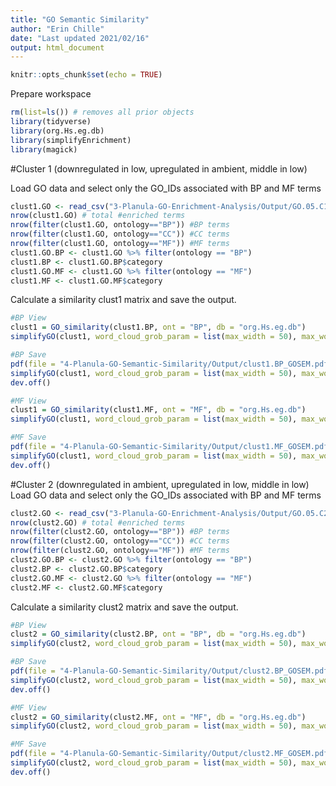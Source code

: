 ```yaml
---
title: "GO Semantic Similarity"
author: "Erin Chille"
date: "Last updated 2021/02/16"
output: html_document
---
```


```r
knitr::opts_chunk$set(echo = TRUE)
```

Prepare workspace
```r
rm(list=ls()) # removes all prior objects
library(tidyverse)
library(org.Hs.eg.db)
library(simplifyEnrichment)
library(magick)
```

#Cluster 1 (downregulated in low, upregulated in ambient, middle in low)

Load GO data and select only the GO_IDs associated with BP and MF terms
```r
clust1.GO <- read_csv("3-Planula-GO-Enrichment-Analysis/Output/GO.05.C1.csv", col_names = TRUE)
nrow(clust1.GO) # total #enriched terms
nrow(filter(clust1.GO, ontology=="BP")) #BP terms
nrow(filter(clust1.GO, ontology=="CC")) #CC terms
nrow(filter(clust1.GO, ontology=="MF")) #MF terms
clust1.GO.BP <- clust1.GO %>% filter(ontology == "BP")
clust1.BP <- clust1.GO.BP$category
clust1.GO.MF <- clust1.GO %>% filter(ontology == "MF")
clust1.MF <- clust1.GO.MF$category
```

Calculate a similarity clust1 matrix and save the output.
```r
#BP View
clust1 = GO_similarity(clust1.BP, ont = "BP", db = "org.Hs.eg.db")
simplifyGO(clust1, word_cloud_grob_param = list(max_width = 50), max_words=20)

#BP Save
pdf(file = "4-Planula-GO-Semantic-Similarity/Output/clust1.BP_GOSEM.pdf", width = 7, height = 5)
simplifyGO(clust1, word_cloud_grob_param = list(max_width = 50), max_words=20)
dev.off()

#MF View
clust1 = GO_similarity(clust1.MF, ont = "MF", db = "org.Hs.eg.db")
simplifyGO(clust1, word_cloud_grob_param = list(max_width = 50), max_words=20)

#MF Save
pdf(file = "4-Planula-GO-Semantic-Similarity/Output/clust1.MF_GOSEM.pdf", width = 7, height = 5)
simplifyGO(clust1, word_cloud_grob_param = list(max_width = 50), max_words=20)
dev.off()
```

#Cluster 2 (downregulated in ambient, upregulated in low, middle in low)
Load GO data and select only the GO_IDs associated with BP and MF terms
```r
clust2.GO <- read_csv("3-Planula-GO-Enrichment-Analysis/Output/GO.05.C2.csv", col_names = TRUE)
nrow(clust2.GO) # total #enriched terms
nrow(filter(clust2.GO, ontology=="BP")) #BP terms
nrow(filter(clust2.GO, ontology=="CC")) #CC terms
nrow(filter(clust2.GO, ontology=="MF")) #MF terms
clust2.GO.BP <- clust2.GO %>% filter(ontology == "BP")
clust2.BP <- clust2.GO.BP$category
clust2.GO.MF <- clust2.GO %>% filter(ontology == "MF")
clust2.MF <- clust2.GO.MF$category
```

Calculate a similarity clust2 matrix and save the output.
```r
#BP View
clust2 = GO_similarity(clust2.BP, ont = "BP", db = "org.Hs.eg.db")
simplifyGO(clust2, word_cloud_grob_param = list(max_width = 50), max_words=20)

#BP Save
pdf(file = "4-Planula-GO-Semantic-Similarity/Output/clust2.BP_GOSEM.pdf", width = 7, height = 5)
simplifyGO(clust2, word_cloud_grob_param = list(max_width = 50), max_words=20)
dev.off()

#MF View
clust2 = GO_similarity(clust2.MF, ont = "MF", db = "org.Hs.eg.db")
simplifyGO(clust2, word_cloud_grob_param = list(max_width = 50), max_words=20)

#MF Save
pdf(file = "4-Planula-GO-Semantic-Similarity/Output/clust2.MF_GOSEM.pdf", width = 7, height = 5)
simplifyGO(clust2, word_cloud_grob_param = list(max_width = 50), max_words=20)
dev.off()
```